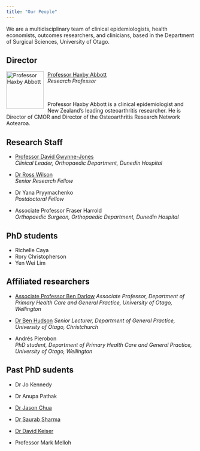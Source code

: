 ```yaml
---
title: "Our People"
---
```


We are a multidisciplinary team of clinical epidemiologists, health economists, outcomes researchers, and clinicians, based in the Department of Surgical Sciences, University of Otago.

## Director

<img src="_images/prof-haxby-abbott.jpeg" alt="Professor Haxby Abbott" style="float:left;margin-right:10px" width="100" height="100"/>

[Professor Haxby Abbott](https://www.otago.ac.nz/dsm/people/expertise/profile/?id=797)\
*Research Professor*

<br>

Professor Haxby Abbott is a clinical epidemiologist and New Zealand’s leading osteoarthritis researcher. He is Director of CMOR and Director of the Osteoarthritis Research Network Aotearoa.

## Research Staff

* [Professor David Gwynne-Jones](https://www.otago.ac.nz/dsm-surgery/staff/expertise/profile/index.html?id=723)\
*Clinical Leader, Orthopaedic Department, Dunedin Hospital*

* [Dr Ross Wilson](https://rosswilson-nz.github.io)\
*Senior Research Fellow*

* Dr Yana Pryymachenko\
*Postdoctoral Fellow*

* Associate Professor Fraser Harrold\
*Orthopaedic Surgeon, Orthopaedic Department, Dunedin Hospital*

## PhD students

* Richelle Caya
* Rory Christopherson
* Yen Wei Lim

## Affiliated researchers

* [Associate Professor Ben Darlow](https://www.otago.ac.nz/wellington/departments/primaryhealthcaregeneralpractice/staff/otago088308.html)
*Associate Professor, Department of Primary Health Care and General Practice, University of Otago, Wellington*

* [Dr Ben Hudson](https://www.otago.ac.nz/christchurch/research/generalpractice/ourpeople/ben-hudson.html)
*Senior Lecturer, Department of General Practice, University of Otago, Christchurch*

* Andrés Pierobon\
*PhD student, Department of Primary Health Care and General Practice, University of Otago, Wellington*

## Past PhD sudents

* Dr Jo Kennedy

* Dr Anupa Pathak

* [Dr Jason Chua](https://academics.aut.ac.nz/jason.chua)

* [Dr Saurab Sharma](https://www.unsw.edu.au/staff/saurab-sharma)

* [Dr David Keiser](https://www.otago.ac.nz/christchurch/departments/orthomsm/people/david-kieser.html)

* Professor Mark Melloh

